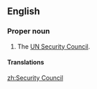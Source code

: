 ==English==

===Proper noun===
{{en-proper noun|head=[[security|Security]] [[council|Council]]}}

# The [[UN Security Council]].

====Translations====
{{trans-see|UN Security Council}}

[[zh:Security Council]]
